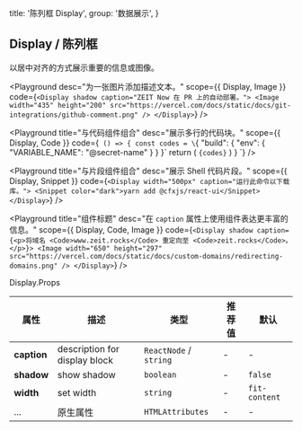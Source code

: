 
  title: '陈列框 Display',
  group: '数据展示',
}

## Display / 陈列框

以居中对齐的方式展示重要的信息或图像。

<Playground
  desc="为一张图片添加描述文本。"
  scope={{ Display, Image }}
  code={`
  <Display shadow caption="ZEIT Now 在 PR 上的自动部署。">
    <Image width="435" height="200" src="https://vercel.com/docs/static/docs/git-integrations/github-comment.png" />
  </Display>
`}
/>

<Playground
  title="与代码组件组合"
  desc="展示多行的代码块。"
  scope={{ Display, Code }}
  code={`
() => {
  const codes = \`{
  "build": {
    "env": {
      "VARIABLE_NAME": "@secret-name"
    }
  }
}\`
  return (
    <Display width="500px" caption="为应用程序的构建定义环境变量。">
      <Code block>{codes}</Code>
    </Display>
  )
}
`}
/>

<Playground
  title="与片段组件组合"
  desc="展示 Shell 代码片段。"
  scope={{ Display, Snippet }}
  code={`
  <Display width="500px" caption="运行此命令以下载库。">
    <Snippet color="dark">yarn add @cfxjs/react-ui</Snippet>
  </Display>
`}
/>

<Playground
  title="组件标题"
  desc="在 `caption` 属性上使用组件表达更丰富的信息。"
  scope={{ Display, Code, Image }}
  code={`
  <Display shadow caption={<p>将域名 <Code>www.zeit.rocks</Code> 重定向至 <Code>zeit.rocks</Code>。</p>}>
    <Image width="650" height="297" src="https://vercel.com/docs/static/docs/custom-domains/redirecting-domains.png" />
  </Display>
`}
/>

<Attributes edit="/pages/zh-cn/components/display.mdx">
<Attributes.Title>Display.Props</Attributes.Title>

| 属性        | 描述                          | 类型                   | 推荐值 | 默认          |
| ----------- | ----------------------------- | ---------------------- | ------ | ------------- |
| **caption** | description for display block | `ReactNode` / `string` | -      | -             |
| **shadow**  | show shadow                   | `boolean`              | -      | `false`       |
| **width**   | set width                     | `string`               | -      | `fit-content` |
| ...         | 原生属性                      | `HTMLAttributes`       | -      | -             |

</Attributes>

